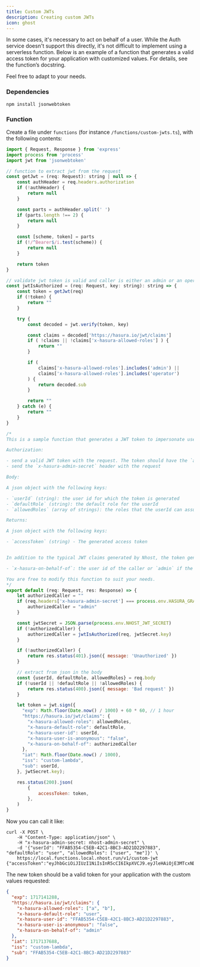 ```yaml
---
title: Custom JWTs
description: Creating custom JWTs
icon: ghost
---
```


In some cases, it's necessary to act on behalf of a user. While the Auth service doesn't support this directly, it's not difficult to implement using a serverless function. Below is an example of a function that generates a valid access token for your application with customized values. For details, see the function’s docstring.

Feel free to adapt to your needs.

### Dependencies

```
npm install jsonwebtoken
```

### Function

Create a file under `functions` (for instance `/functions/custom-jwts.ts`), with the following contents:

```js
import { Request, Response } from 'express'
import process from 'process'
import jwt from 'jsonwebtoken'

// function to extract jwt from the request
const getJwt = (req: Request): string | null => {
    const authHeader = req.headers.authorization
    if (!authHeader) {
        return null
    }

    const parts = authHeader.split(' ')
    if (parts.length !== 2) {
        return null
    }

    const [scheme, token] = parts
    if (!/^Bearer$/i.test(scheme)) {
        return null
    }

    return token
}

// validate jwt token is valid and caller is either an admin or an operator
const jwtIsAuthorized = (req: Request, key: string): string => {
    const token = getJwt(req)
    if (!token) {
        return ""
    }

    try {
        const decoded = jwt.verify(token, key)

        const claims = decoded['https://hasura.io/jwt/claims']
        if ( !claims || !claims['x-hasura-allowed-roles'] ) {
            return ""
        }

        if (
            claims['x-hasura-allowed-roles'].includes('admin') ||
            claims['x-hasura-allowed-roles'].includes('operator')
        ) {
            return decoded.sub
        }

        return ""
    } catch (e) {
        return ""
    }
}

/*
This is a sample function that generates a JWT token to impersonate users.

Authorization:

- send a valid JWT token with the request. The token should have the `admin` or `operator` role.
- send the `x-hasura-admin-secret` header with the request

Body:

A json object with the following keys:

- `userId` (string): the user id for which the token is generated
- `defaultRole` (string): the default role for the userId
- `allowedRoles` (array of strings): the roles that the userId can assume

Returns:

A json object with the following keys:

- `accessToken` (string) - The generated access token


In addition to the typical JWT claims generated by Nhost, the token generated by this function will have the following claims:

- `x-hasura-on-behalf-of`: the user id of the caller or `admin` if the caller used the `x-hasura-admin-secret` header

You are free to modify this function to suit your needs.
*/
export default (req: Request, res: Response) => {
    let authorizedCaller = ""
    if (req.headers['x-hasura-admin-secret'] === process.env.HASURA_GRAPHQL_ADMIN_SECRET) {
        authorizedCaller = "admin"
    }

    const jwtSecret = JSON.parse(process.env.NHOST_JWT_SECRET)
    if (!authorizedCaller) {
        authorizedCaller = jwtIsAuthorized(req, jwtSecret.key)
    }

    if (!authorizedCaller) {
        return res.status(401).json({ message: 'Unauthorized' })
    }

    // extract from json in the body
    const {userId, defaultRole, allowedRoles} = req.body
    if (!userId || !defaultRole || !allowedRoles) {
        return res.status(400).json({ message: 'Bad request' })
    }

    let token = jwt.sign({
      "exp": Math.floor(Date.now() / 1000) + 60 * 60, // 1 hour
      "https://hasura.io/jwt/claims": {
        "x-hasura-allowed-roles": allowedRoles,
        "x-hasura-default-role": defaultRole,
        "x-hasura-user-id": userId,
        "x-hasura-user-is-anonymous": "false",
        "x-hasura-on-behalf-of": authorizedCaller
      },
      "iat": Math.floor(Date.now() / 1000),
      "iss": "custom-lambda",
      "sub": userId,
    }, jwtSecret.key);

    res.status(200).json(
        {
            accessToken: token,
        },
    )
}
```

Now you can call it like:

```
curl -X POST \
    -H "Content-Type: application/json" \
    -H "x-hasura-admin-secret: nhost-admin-secret" \
    -d '{"userId": "FFAB5354-C5EB-42C1-8BC3-AD21D2297883", "defaultRole": "user", "allowedRoles": ["user", "me"]}' \
    https://local.functions.local.nhost.run/v1/custom-jwt
{"accessToken":"eyJhbGciOiJIUzI1NiIsInR5cCI6IkpXVCJ9.eyJleHAiOjE3MTcxNDIyMTMsImh0dHBzOi8vaGFzdXJhLmlvL2p3dC9jbGFpbXMiOnsieC1oYXN1cmEtYWxsb3dlZC1yb2xlcyI6WyJ1c2VyIiwibWUiXSwieC1oYXN1cmEtZGVmYXVsdC1yb2xlIjoidXNlciIsIngtaGFzdXJhLXVzZXItaWQiOiJGRkFCNTM1NC1DNUVCLTQyQzEtOEJDMy1BRDIxRDIyOTc4ODMiLCJ4LWhhc3VyYS11c2VyLWlzLWFub255bW91cyI6ImZhbHNlIiwieC1oYXN1cmEtb24tYmVoYWxmLW9mIjoiYWRtaW4ifSwiaWF0IjoxNzE3MTM4NjEzLCJpc3MiOiJjdXN0b20tbGFtYmRhIiwic3ViIjoiRkZBQjUzNTQtQzVFQi00MkMxLThCQzMtQUQyMUQyMjk3ODgzIn0.bRhzJvXMdkQA8aXPH95uMT17WHED2rSRq3gE21Vp3Ak"}
```

The new token should be a valid token for your application with the custom values requested:

```json
{
  "exp": 1717141288,
  "https://hasura.io/jwt/claims": {
    "x-hasura-allowed-roles": ["a", "b"],
    "x-hasura-default-role": "user",
    "x-hasura-user-id": "FFAB5354-C5EB-42C1-8BC3-AD21D2297883",
    "x-hasura-user-is-anonymous": "false",
    "x-hasura-on-behalf-of": "admin"
  },
  "iat": 1717137688,
  "iss": "custom-lambda",
  "sub": "FFAB5354-C5EB-42C1-8BC3-AD21D2297883"
}
```
